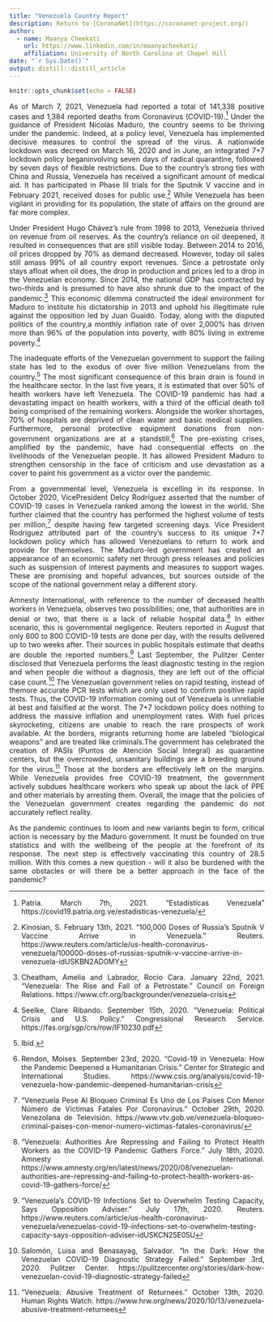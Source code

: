 ```yaml
---
title: "Venezuela Country Report"
description: Return to [CoronaNet](https://coronanet-project.org/)
author:
  - name: Maanya Cheekati
    url: https://www.linkedin.com/in/maanyacheekati/
    affiliation: University of North Carolina at Chapel Hill
date: "`r Sys.Date()`"
output: distill::distill_article
---
```


```r
knitr::opts_chunk$set(echo = FALSE)
```
<style>
body {
text-align: justify}
</style>


As of March 7, 2021, Venezuela had reported a total of 141,338 positive cases and 1,384 reported deaths from Coronavirus (COVID-19).^[Patria. March 7th, 2021. “Estadísticas Venezuela” https://covid19.patria.org.ve/estadisticas-venezuela/] Under the guidance of President Nicolás Maduro, the country seems to be thriving under the pandemic. Indeed, at a policy level, Venezuela has implemented decisive measures to control the spread of the virus. A nationwide lockdown was decreed on March 16, 2020 and in June, an integrated 7+7 lockdown policy beganinvolving seven days of radical quarantine, followed by seven days of flexible restrictions. Due to the country’s strong ties with China and Russia, Venezuela has received a significant amount of medical aid. It has participated in Phase III trials for the Sputnik V vaccine and in February 2021, received doses for public use.^[Kinosian, S. February 13th, 2021. “100,000 Doses of Russia’s Sputnik V Vaccine Arrive in Venezuela.” Reuters. https://www.reuters.com/article/us-health-coronavirus-venezuela/100000-doses-of-russias-sputnik-v-vaccine-arrive-in-venezuela-idUSKBN2AD0MY] While Venezuela has been vigilant in providing for its population, the state of affairs on the ground are far more complex.

Under President Hugo Chávez’s rule from 1998 to 2013, Venezuela thrived on revenue from oil reserves. As the country’s reliance on oil deepened, it resulted in consequences that are still visible today. Between 2014 to 2016, oil prices dropped by 70% as demand decreased. However, today oil sales still amass 99% of all country export revenues. Since a petrostate only stays afloat when oil does, the drop in production and prices led to a drop in the Venezuelan economy. Since 2014, the national GDP has contracted by two-thirds and is presumed to have also shrunk due to the impact of the pandemic.^[Cheatham, Amelia and Labrador, Rocio Cara. January 22nd, 2021. “Venezuela: The Rise and Fall of a Petrostate.” Council on Foreign Relations. https://www.cfr.org/backgrounder/venezuela-crisis] This economic dilemma constructed the ideal environment for Maduro to institute his dictatorship in 2013 and uphold his illegitimate rule against the opposition led by Juan Guaidó. Today, along with the disputed politics of the country,a monthly inflation rate of over 2,000% has driven more than 96% of the population into poverty, with 80% living in extreme poverty.^[ Seelke, Clare Ribando. September 15th, 2020. “Venezuela: Political Crisis and U.S. Policy.” Congressional Research Service. https://fas.org/sgp/crs/row/IF10230.pdf]

The inadequate efforts of the Venezuelan government to support the failing state has led to the exodus of over five million Venezuelans from the country.^[Ibid.] The most significant consequence of this brain drain is found in the healthcare sector. In the last five years, it is estimated that over 50% of health workers have left Venezuela. The COVID-19 pandemic has had a devastating impact on health workers, with a third of the official death toll being comprised of the remaining workers. Alongside the worker shortages, 70% of hospitals are deprived of clean water and basic medical supplies. Furthermore, personal protective equipment donations from non-government organizations are at a standstill.^[Rendon, Moises. September 23rd, 2020. “Covid-19 in Venezuela: How the Pandemic Deepened a Humanitarian Crisis.” Center for Strategic and International Studies. https://www.csis.org/analysis/covid-19-venezuela-how-pandemic-deepened-humanitarian-crisis] The pre-existing crises, amplified by the pandemic, have had consequential effects on the livelihoods of the Venezuelan people. It has allowed President Maduro to strengthen censorship in the face of criticism and use devastation as a cover to paint his government as a victor over the pandemic.

From a governmental level, Venezuela is excelling in its response. In October 2020, VicePresident Delcy Rodríguez asserted that the number of COVID-19 cases in Venezuela ranked among the lowest in the world. She further claimed that the country has performed the highest volume of tests per million,^[“Venezuela Pese Al Bloqueo Criminal Es Uno de Los Países Con Menor Número de Víctimas Fatales Por Coronavirus.” October 29th, 2020. Venezolana de Televisión. https://www.vtv.gob.ve/venezuela-bloqueo-criminal-paises-con-menor-numero-victimas-fatales-coronavirus/] despite having few targeted screening days. Vice President Rodriguez attributed part of the country’s success to its unique 7+7 lockdown policy which has allowed Venezuelans to return to work and provide for themselves. The Maduro-led government has created an appearance of an economic safety net through press releases and policies such as suspension of interest payments and measures to support wages. These are promising and hopeful advances, but sources outside of the scope of the national government relay a different story.

Amnesty International, with reference to the number of deceased health workers in Venezuela, observes two possibilities; one, that authorities are in denial or two, that there is a lack of reliable hospital data.^[“Venezuela: Authorities Are Repressing and Failing to Protect Health Workers as the COVID-19 Pandemic Gathers Force.” July 18th, 2020. Amnesty International. https://www.amnesty.org/en/latest/news/2020/08/venezuelan-authorities-are-repressing-and-failing-to-protect-health-workers-as-covid-19-gathers-force/] In either scenario, this is governmental negligence. Reuters reported in August that only 600 to 800 COVID-19 tests are done per day, with the results delivered up to two weeks after. Their sources in public hospitals estimate that deaths are double the reported numbers.^[“Venezuela’s COVID-19 Infections Set to Overwhelm Testing Capacity, Says Opposition Adviser.” July 17th, 2020. Reuters. https://www.reuters.com/article/us-health-coronavirus-venezuela/venezuelas-covid-19-infections-set-to-overwhelm-testing-capacity-says-opposition-adviser-idUSKCN25E05U] Last September, the Pulitzer Center disclosed that Venezuela performs the least diagnostic testing in the region and when people die without a diagnosis, they are left out of the official case count.^[Salomón, Luisa and Benasayag, Salvador. “In the Dark: How the Venezuelan COVID-19 Diagnostic Strategy Failed.” September 3rd, 2020. Pulitzer Center. https://pulitzercenter.org/stories/dark-how-venezuelan-covid-19-diagnostic-strategy-failed] The Venezuelan government relies on rapid testing, instead of themore accurate PCR tests which are only used to confirm positive rapid tests. Thus, the COVID-19 information coming out of Venezuela is unreliable at best and falsified at the worst. The 7+7 lockdown policy does nothing to address the massive inflation and unemployment rates. With fuel prices skyrocketing, citizens are unable to reach the rare prospects of work available. At the borders, migrants returning home are labeled “biological weapons” and are treated like criminals.The government has celebrated the creation of PASIs (Puntos de Atención Social Integral) as quarantine centers, but the overcrowded, unsanitary buildings are a breeding ground for the virus.^[“Venezuela: Abusive Treatment of Returnees.” October 13th, 2020. Human Rights Watch. https://www.hrw.org/news/2020/10/13/venezuela-abusive-treatment-returnees] Those at the borders are effectively left on the margins. While Venezuela provides free COVID-19 treatment, the government actively subdues healthcare workers who speak up about the lack of PPE and other materials by arresting them. Overall, the image that the policies of the Venezuelan government creates regarding the pandemic do not accurately reflect reality.

As the pandemic continues to loom and new variants begin to form, critical action is necessary by the Maduro government. It must be founded on true statistics and with the wellbeing of the people at the forefront of its response. The next step is effectively vaccinating this country of 28.5 million. With this comes a new question - will it also be burdened with the same obstacles or will there be a better approach in the face of the pandemic?

